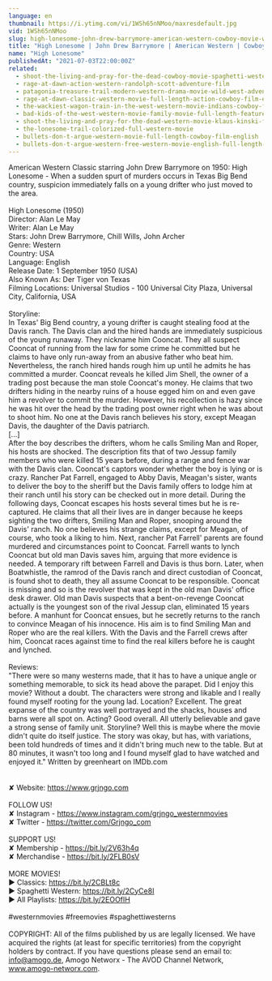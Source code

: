 ```yaml
---
language: en
thumbnail: https://i.ytimg.com/vi/1WSh65nNMoo/maxresdefault.jpg
vid: 1WSh65nNMoo
slug: high-lonesome-john-drew-barrymore-american-western-cowboy-movie-wild-west-english
title: "High Lonesome | John Drew Barrymore | American Western | Cowboy Movie | Wild West | English"
name: "High Lonesome"
publishedAt: "2021-07-03T22:00:00Z"
related:
  - shoot-the-living-and-pray-for-the-dead-cowboy-movie-spaghetti-western
  - rage-at-dawn-action-western-randolph-scott-adventure-film
  - patagonia-treasure-trail-modern-western-drama-movie-wild-west-adventure-western-movies
  - rage-at-dawn-classic-western-movie-full-length-action-cowboy-film-english-drama
  - the-wackiest-wagon-train-in-the-west-western-movie-indians-cowboy-film-full-length
  - bad-kids-of-the-west-western-movie-family-movie-full-length-feature-film-old-cowboy-film
  - shoot-the-living-and-pray-for-the-dead-western-movie-klaus-kinski-full-movie
  - the-lonesome-trail-colorized-full-western-movie
  - bullets-don-t-argue-western-movie-full-length-cowboy-film-english
  - bullets-don-t-argue-western-free-western-movie-english-full-length-feature-film
---
```


American Western Classic starring John Drew Barrymore on 1950: High Lonesome - When a sudden spurt of murders occurs in Texas Big Bend country, suspicion immediately falls on a young drifter who just moved to the area.<br />
<br />
High Lonesome (1950)<br />
Director: Alan Le May<br />
Writer: Alan Le May<br />
Stars: John Drew Barrymore, Chill Wills, John Archer<br />
Genre: Western <br />
Country: USA<br />
Language: English<br />
Release Date: 1 September 1950 (USA) <br />
Also Known As: Der Tiger von Texas <br />
Filming Locations: Universal Studios - 100 Universal City Plaza, Universal City, California, USA<br />
<br />
Storyline:<br />
In Texas' Big Bend country, a young drifter is caught stealing food at the Davis ranch. The Davis clan and the hired hands are immediately suspicious of the young runaway. They nickname him Cooncat. They all suspect Cooncat of running from the law for some crime he committed but he claims to have only run-away from an abusive father who beat him. Nevertheless, the ranch hired hands rough him up until he admits he has committed a murder. Cooncat reveals he killed Jim Shell, the owner of a trading post because the man stole Cooncat's money. He claims that two drifters hiding in the nearby ruins of a house egged him on and even gave him a revolver to commit the murder. However, his recollection is hazy since he was hit over the head by the trading post owner right when he was about to shoot him. No one at the Davis ranch believes his story, except Meagan Davis, the daughter of the Davis patriarch. <br />
[...]<br />
 After the boy describes the drifters, whom he calls Smiling Man and Roper, his hosts are shocked. The description fits that of two Jessup family members who were killed 15 years before, during a range and fence war with the Davis clan. Cooncat's captors wonder whether the boy is lying or is crazy. Rancher Pat Farrell, engaged to Abby Davis, Meagan's sister, wants to deliver the boy to the sheriff but the Davis family offers to lodge him at their ranch until his story can be checked out in more detail. During the following days, Cooncat escapes his hosts several times but he is re-captured. He claims that all their lives are in danger because he keeps sighting the two drifters, Smiling Man and Roper, snooping around the Davis' ranch. No one believes his strange claims, except for Meagan, of course, who took a liking to him. Next, rancher Pat Farrell' parents are found murdered and circumstances point to Cooncat. Farrell wants to lynch Cooncat but old man Davis saves him, arguing that more evidence is needed. A temporary rift between Farrell and Davis is thus born. Later, when Boatwhistle, the ramrod of the Davis ranch and direct custodian of Cooncat, is found shot to death, they all assume Cooncat to be responsible. Cooncat is missing and so is the revolver that was kept in the old man Davis' office desk drawer. Old man Davis suspects that a bent-on-revenge Cooncat actually is the youngest son of the rival Jessup clan, eliminated 15 years before. A manhunt for Cooncat ensues, but he secretly returns to the ranch to convince Meagan of his innocence. His aim is to find Smiling Man and Roper who are the real killers. With the Davis and the Farrell crews after him, Cooncat races against time to find the real killers before he is caught and lynched.<br />
<br />
Reviews:<br />
"There were so many westerns made, that it has to have a unique angle or something memorable, to sick its head above the parapet. Did I enjoy this movie? Without a doubt. The characters were strong and likable and I really found myself rooting for the young lad. Location? Excellent. The great expanse of the country was well portrayed and the shacks, houses and barns were all spot on. Acting? Good overall. All utterly believable and gave a strong sense of family unit. Storyline? Well this is maybe where the movie didn't quite do itself justice. The story was okay, but has, with variations, been told hundreds of times and it didn't bring much new to the table. But at 80 minutes, it wasn't too long and I found myself glad to have watched and enjoyed it." Written by greenheart on IMDb.com <br />
<br />
<br />
✘ Website: https://www.grjngo.com<br />
<br />
FOLLOW US!<br />
✘ Instagram - https://www.instagram.com/grjngo_westernmovies<br />
✘ Twitter - https://twitter.com/Grjngo_com<br />
<br />
SUPPORT US!<br />
✘ Membership - https://bit.ly/2V63h4q<br />
✘ Merchandise - https://bit.ly/2FLB0sV<br />
<br />
MORE MOVIES! <br />
► Classics: https://bit.ly/2CBLt8c <br />
► Spaghetti Western: https://bit.ly/2CyCe8I <br />
► All Playlists: https://bit.ly/2EOOfIH <br />
<br />
#westernmovies #freemovies #spaghettiwesterns<br />
<br />
COPYRIGHT: All of the films published by us are legally licensed. We have acquired the rights (at least for specific territories) from the copyright holders by contract. If you have questions please send an email to: info@amogo.de, Amogo Networx - The AVOD Channel Network, www.amogo-networx.com.